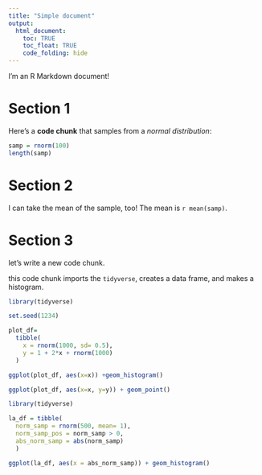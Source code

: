 ```yaml
---
title: "Simple document"
output: 
  html_document:
    toc: TRUE
    toc_float: TRUE
    code_folding: hide
---
```


I'm an R Markdown document! 

# Section 1

Here's a **code chunk** that samples from 
a _normal distribution_:

```r
samp = rnorm(100)
length(samp)
```

# Section 2

I can take the mean of the sample, too!
The mean is `r mean(samp)`.

# Section 3

let's write a new code chunk.

this code chunk imports the `tidyverse`, creates a data frame, and makes a histogram. 

```r
library(tidyverse)

set.seed(1234)

plot_df=
  tibble(
    x = rnorm(1000, sd= 0.5),
    y = 1 + 2*x + rnorm(1000)
  )

ggplot(plot_df, aes(x=x)) +geom_histogram()

ggplot(plot_df, aes(x=x, y=y)) + geom_point()
```

```r
library(tidyverse)

la_df = tibble(
  norm_samp = rnorm(500, mean= 1),
  norm_samp_pos = norm_samp > 0,
  abs_norm_samp = abs(norm_samp)
  )

ggplot(la_df, aes(x = abs_norm_samp)) + geom_histogram()
```


